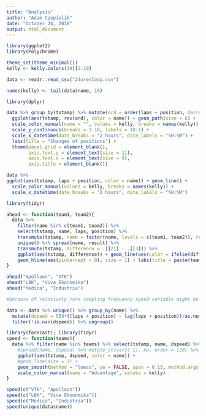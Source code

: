 ```yaml
---
title: "Analysis"
author: "Adam Czepielik"
date: "October 24, 2018"
output: html_document
---
```


```r
library(ggplot2)
library(Polychrome)

theme_set(theme_minimal())
kelly <- kelly.colors(19)[2:19]
```


```r
data <- readr::read_csv("24urenloop.csv")

names(kelly) <- tail(data$name, 18)
```

```r
library(dplyr)

data %>% group_by(tstamp) %>% mutate(ord = order(laps + position, decreasing = TRUE)) %>% ungroup() %>% 
  ggplot(aes(tstamp, rev(ord), color = name)) + geom_path(size = 6) + 
  scale_color_manual(name = "", values = kelly, breaks = names(kelly)) +
  scale_y_continuous(breaks = 1:18, labels = 18:1) + 
  scale_x_datetime(date_breaks = "2 hours", date_labels = "%H:%M") + 
  labs(title = "Changes of positions") + 
  theme(panel.grid = element_blank(), 
        axis.text.y = element_text(size = 11), 
        axis.text.x = element_text(size = 9),
        axis.title = element_blank())
```

```r
data %>% 
ggplot(aes(tstamp, laps + position, color = name)) + geom_line() + 
  scale_color_manual(values = kelly, breaks = names(kelly)) +
  scale_x_datetime(date_breaks = "2 hours", date_labels = "%H:%M")
```



```r
library(tidyr)

ahead <- function(team1, team2){
  data %>% 
    filter(name %in% c(team1, team2)) %>% 
    select(tstamp, name, laps, position) %>% 
    transmute(tstamp, name = factor(name, levels = c(team1, team2)), result = laps + position) %>% 
    unique() %>% spread(name, result) %>% 
    transmute(tstamp, difference = .[[2]] - .[[3]]) %>% 
    ggplot(aes(tstamp, difference)) + geom_line(aes(color = ifelse(difference > 0, team1, team2)), size = 1) + 
    geom_hline(aes(yintercept = 0), size = 1) + labs(title = paste(team1, "vs.", team2)) + scale_color_manual(name = "Adventage", values = kelly)
}

ahead("Apolloon", "VTK")
ahead("LBK", "Viva Ekonomika")
ahead("Medica", "Industria")
```

```r
#because of relatively rare sampling frequency speed variable might be biased. Here I calculate speed as a slope of distance ~ time (in m/s)

data <- data %>% unique() %>% group_by(name) %>% 
  mutate(dspeed = 550*((laps + position) - lag(laps + position))/as.numeric(tstamp - lag(tstamp))) %>% 
  filter(!is.nan(dspeed)) %>% ungroup()

library(forecast); library(tidyr)
speed <- function(teams){
  data %>% filter(name %in% teams) %>% select(tstamp, name, dspeed) %>%
    #spread(name, dspeed) %>% mutate_at(vars(-1), ma, order = 120) %>% gather(name, dspeed, -tstamp) %>% 
    ggplot(aes(tstamp, dspeed, color = name)) + 
    #geom_line(size = 1) +
    geom_smooth(method = "loess", se = FALSE, span = 0.15, method.args = list(degree = 0)) + 
    scale_color_manual(name = "Adventage", values = kelly)
}
```

```r
speed(c("VTK", "Apolloon"))
speed(c("LBK", "Viva Ekonomika"))
speed(c("Medica", "Industria"))
speed(unique(data$name))
```

